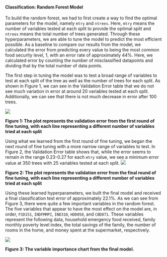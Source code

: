 
#### Classification: Random Forest Model
To build the random forest, we had to first create a way to find the optimal parameters for the model, namely `mtry` and  `ntrees`. Here, `mtry` means the number of variables tested at each split to provide the optimal split and `ntrees` means the total number of trees generated. Through these hyperparameters, we are able to tune the model to predict the most efficient possible. As a baseline to compare our results from the model, we calculated the error from predicting every value to being the most common food security level, 1, with an error rate of approximately 44%. Here, we calculated error by counting the number of misclassified datapoints and dividing that by the total number of data points.

The first step in tuning the model was to test a broad range of variables to test at each split of the tree as well as the number of trees for each split. As shown in Figure 1, we can see in the Validation Error table that we do not see much variation in error at around 20 variables tested at each split. Additionally, we can see that there is not much decrease in error after 100 trees.

![](val_broad.png)

**Figure 1: The plot represents the validation error from the first round of fine tuning, with each line representing a different number of variables tried at each split**

Using what we learned from the first round of fine tuning, we began the next round of fine tuning with a more narrow range of variables to test. In Figure 2, the Validation Error table shows that, while the error seems to remain in the range 0.23-0.27 for each `mtry` value, we see a minimum error value at 350 trees with 25 variables tested at each split.
![](val_tight.png)

**Figure 2: The plot represents the validation error from the final round of fine tuning, with each line representing a different number of variables tried at each split**

Using these learned hyperparameters, we built the final model and received a final classification test error of approximately 22.1%. As we can see from Figure 3, there were quite a few important variables in the random forest. The five variables that appear to have the most effect on the model are, in order, `FSD151`, `INDFMMPI`, `IND310`, `HOD050`, and `CBD071`. These variables represent the following data, household emergency food received, family monthly poverty level index, the total savings of the family, the number of rooms in the home, and money spent at the supermarket, respectively.

![](variable_importance.png)

**Figure 3: The variable importance chart from the final model.**

